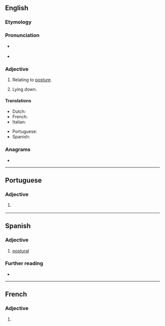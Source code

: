 ==English==

===Etymology===
{{suffix|en|posture|al}}

===Pronunciation===
* {{a|UK}} {{IPA|en|/ˈpɒstʃəɹəl/}}
* {{a|US}} {{IPA|en|/ˈpɑstʃəɹəl/}}

===Adjective===
{{en-adj|-}}

# Relating to [[posture]].
# {{lb|en|medical}} Lying down.
#: {{ux|en|Cindy, he's gone '''postural'''.}}

====Translations====
{{trans-top|relating to posture}}
* Dutch: {{t+|nl|houding|alt=houdings-}}
* French: {{t+|fr|postural}}
* Italian: {{t|it|posturale}}
{{trans-mid}}
* Portuguese: {{t|pt|postural}}
* Spanish: {{t|es|postural}}
{{trans-bottom}}

===Anagrams===
* {{anagrams|en|a=aloprstu|pulsator|sportula}}

----

==Portuguese==

===Adjective===
{{pt-adj|postura|l}}

# {{l|en|postural}} {{gloss|relating to posture}}

----

==Spanish==

===Adjective===
{{es-adj}}

# [[#English|postural]]

===Further reading===
* {{R:DRAE}}
----
==French==

===Adjective===
{{fr-adj}}

# {{l|en|postural}}